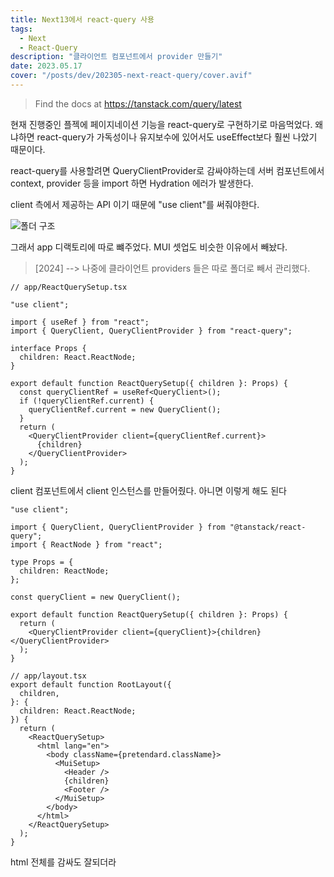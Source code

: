 ```yaml
---
title: Next13에서 react-query 사용
tags:
  - Next
  - React-Query
description: "클라이언트 컴포넌트에서 provider 만들기"
date: 2023.05.17
cover: "/posts/dev/202305-next-react-query/cover.avif"
---
```


> Find the docs at https://tanstack.com/query/latest

현재 진행중인 플젝에 페이지네이션 기능을 react-query로 구현하기로 마음먹었다. 왜냐하면 react-query가 가독성이나 유지보수에 있어서도 useEffect보다 훨씬 나았기 때문이다.

react-query를 사용할려면 QueryClientProvider로 감싸야하는데 서버 컴포넌트에서 context, provider 등을 import 하면 Hydration 에러가 발생한다.

client 측에서 제공하는 API 이기 때문에 "use client"를 써줘야한다.

![폴더 구조](/posts/dev/202305-next-react-query/1.png)

그래서 app 디랙토리에 따로 뺴주었다. MUI 셋업도 비슷한 이유에서 빼놨다.

> [2024] --> 나중에 클라이언트 providers 들은 따로 폴더로 빼서 관리했다.

```tsx
// app/ReactQuerySetup.tsx

"use client";

import { useRef } from "react";
import { QueryClient, QueryClientProvider } from "react-query";

interface Props {
  children: React.ReactNode;
}

export default function ReactQuerySetup({ children }: Props) {
  const queryClientRef = useRef<QueryClient>();
  if (!queryClientRef.current) {
    queryClientRef.current = new QueryClient();
  }
  return (
    <QueryClientProvider client={queryClientRef.current}>
      {children}
    </QueryClientProvider>
  );
}
```

client 컴포넌트에서 client 인스턴스를 만들어줬다.
아니면 이렇게 해도 된다

```tsx
"use client";

import { QueryClient, QueryClientProvider } from "@tanstack/react-query";
import { ReactNode } from "react";

type Props = {
  children: ReactNode;
};

const queryClient = new QueryClient();

export default function ReactQuerySetup({ children }: Props) {
  return (
    <QueryClientProvider client={queryClient}>{children}</QueryClientProvider>
  );
}
```

```tsx
// app/layout.tsx
export default function RootLayout({
  children,
}: {
  children: React.ReactNode;
}) {
  return (
    <ReactQuerySetup>
      <html lang="en">
        <body className={pretendard.className}>
          <MuiSetup>
            <Header />
            {children}
            <Footer />
          </MuiSetup>
        </body>
      </html>
    </ReactQuerySetup>
  );
}
```

html 전체를 감싸도 잘되더라
